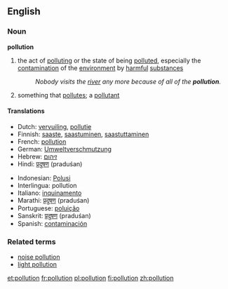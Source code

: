 ==English==
===Noun===
'''pollution'''
{{wikipedia}}
#the act of [[polluting]] or the state of being [[polluted]], especially the [[contamination]] of the [[environment]] by [[harmful]] [[substance]]s
#: ''Nobody visits the [[river]] any more because of all of the '''pollution'''.''
#something that [[pollute]]s; a [[pollutant]]

====Translations====
{{top}}
*Dutch: [[vervuiling]], [[pollutie]]
*Finnish: [[saaste]], [[saastuminen]], [[saastuttaminen]]
*French: [[pollution]]
*German: [[Umweltverschmutzung]]
*Hebrew: [[זיהום]]
*Hindi: [[प्रदुषण]] (praduśan)
{{mid}}
*Indonesian: [[Polusi]]
*Interlingua: pollution
*Italiano: [[inquinamento]]
*Marathi: [[प्रदुषण]] (praduśan)
*Portuguese: [[poluição]]
*Sanskrit: [[प्रदुषण]] (praduśan)
*Spanish: [[contaminación]]
{{bottom}}

===Related terms===
*[[noise pollution]]
*[[light pollution]]

[[et:pollution]]
[[fr:pollution]]
[[pl:pollution]]
[[fi:pollution]]
[[zh:pollution]]